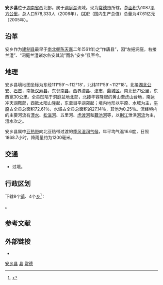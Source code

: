 {{主条目消歧义|关于同名县份 ，详见[[安乡县_(消歧义)|安乡县 (消歧义)]]。}}
{{更新|time=2019-04-17T11:41:41+00:00}}
{{Infobox China County
|county          = 安鄉縣
|Belong          = [[湖南省|湖南省]][[常德市|常德市]]
|Types           = [[縣|縣]]
|area_total      = 1,087
|census yr       = 2006年
|population_total= 57.8
|GDP             = 47.61億
|GDP as of       = 2005年
|post code       = 415600
|phone code      = 736
}}

'''安乡县'''位于[[湖南省|湖南省]]西北部，属于[[洞庭湖|洞庭湖]]流域，现为[[常德市|常德市]]所辖。总[[面积|面积]]为1087[[平方公里|平方公里]]，总人口578,333人（2006年），[[GDP|GDP]]（国内生产总值）总量为47.61亿元（2005年）。

==沿革==
安乡作为[[县级行政区|建制县]]最早于[[南北朝|南北朝]][[南朝陈|陈]][[天嘉|天嘉]]二年(561年)之“作唐县”，因“左挹洞庭，右接兰澧”、“洞庭兰澧诸水各安其流”而名“安乡”县至今。

==地理==
安乡县境地图坐标为东经111°59'～112°18'，北纬111°59'~112°18'。北接[[湖北|湖北]][[公安|公安]]、[[石首|石首]]，南抵[[汉寿县|汉寿县]]，东邻[[南县|南县]]，西界[[澧县|澧县]]、[[津市市|津市]]、[[鼎城区|鼎城区]]，南北长71公里，东西宽30公里。全县凹陷于洞庭盆地北部，北接华容隆起的黄山至虎山台地，南达冲天湖鞍部，西抵太阳山隆起，东至目平湖突起；境内地形以平原、水域为主，[[平原|平原]]占全县总面积72.61％，水域占全县总面积的27.14％，其他为0.25％。流经境内的主要河流有[[澧水|澧水]]、[[松滋河|松滋河]]、五里河、[[虎渡河|虎渡河]]和[[藕池河|藕池河]]等，以[[荆江|荆江]]泄洪[[河流|河流]]为主，澧水次之。

安乡县属中[[亚热带|亚热带]]向北亚热带过渡的[[季风|季风]][[湿润气候|湿润气候]]，年平均气温16.6度，日照1868.7小时，降雨量约为1200毫米。

== 交通 ==
* {{中国国道名|353}}过境。

== 行政区划 ==
{{PAGENAMEBASE}}下辖8个[[行政建制镇|镇]]、4个[[乡_(中华人民共和国)|乡]]<ref>{{PRC admin/ref sgc|43/07/21}}</ref>：

{{PRC admin/children|43/07/21}}。

== 参考文献 ==
{{reflist}}

== 外部链接 ==
* {{Official website|http://www.anxiang.gov.cn/|name=安乡县人民政府门户网站}}

{{安乡县行政区划}}
{{常德市行政区划}}
{{湖南行政区划}}

[[Category:安乡县|]]
[[Category:常德区县市|县]]
[[Category:湖南省县份|常德]]